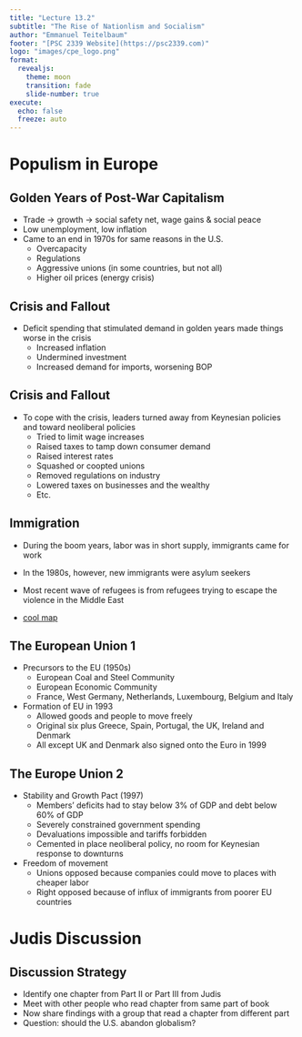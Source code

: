 ```yaml
---
title: "Lecture 13.2"
subtitle: "The Rise of Nationlism and Socialism"
author: "Emmanuel Teitelbaum"
footer: "[PSC 2339 Website](https://psc2339.com)"
logo: "images/cpe_logo.png"
format:
  revealjs:
    theme: moon
    transition: fade
    slide-number: true
execute:
  echo: false
  freeze: auto
---
```


# Populism in Europe

## Golden Years of Post-War Capitalism

- Trade $\rightarrow$ growth $\rightarrow$ social safety net, wage gains & social peace
- Low unemployment, low inflation
- Came to an end in 1970s for same reasons in the U.S.
	- Overcapacity 
	- Regulations 
	- Aggressive unions (in some countries, but not all)
	- Higher oil prices (energy crisis)

## Crisis and Fallout

- Deficit spending that stimulated demand in golden years made things worse in the crisis
	- Increased inflation
	- Undermined investment 
	- Increased demand for imports, worsening BOP
	
## Crisis and Fallout 

- To cope with the crisis, leaders turned away from Keynesian policies and toward neoliberal policies
	- Tried to limit wage increases
	- Raised taxes to tamp down consumer demand
	- Raised interest rates 
	- Squashed or coopted unions
	- Removed regulations on industry
	- Lowered taxes on businesses and the wealthy
	- Etc. 

## Immigration 

- During the boom years, labor was in short supply, immigrants came for work

- In the 1980s, however, new immigrants were asylum seekers

- Most recent wave of refugees is from refugees trying to escape the violence in the Middle East 

- [cool map](https://www.lucify.com/the-flow-towards-europe/) 

## The European Union 1 {.smaller}

- Precursors to the EU (1950s)
	- European Coal and Steel Community
	- European Economic Community 
	- France, West Germany, Netherlands, Luxembourg, Belgium and Italy
- Formation of EU in 1993
	- Allowed goods and people to move freely
	- Original six plus Greece, Spain, Portugal, the UK, Ireland and Denmark
	- All except UK and Denmark also signed onto the Euro in 1999

## The Europe Union 2 {.smaller}

- Stability and Growth Pact (1997)
	- Members' deficits had to stay below 3% of GDP and debt below 60% of GDP
	- Severely constrained government spending
	- Devaluations impossible and tariffs forbidden
	- Cemented in place neoliberal policy, no room for Keynesian response to downturns
- Freedom of movement
	- Unions opposed because companies could move to places with cheaper labor
	- Right opposed because of influx of immigrants from poorer EU countries

# Judis Discussion

## Discussion Strategy

- Identify one chapter from Part II or Part III from Judis
- Meet with other people who read chapter from same part of book
- Now share findings with a group that read a chapter from different part
- Question: should the U.S. abandon globalism? 


